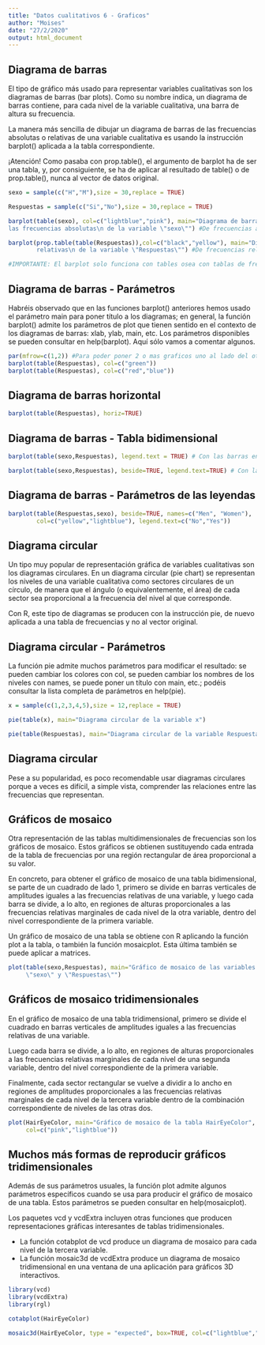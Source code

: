 ```yaml
---
title: "Datos cualitativos 6 - Graficos"
author: "Moises"
date: "27/2/2020"
output: html_document
---
```


## Diagrama de barras

El tipo de gráfico más usado para representar variables cualitativas son los diagramas de barras (bar plots). Como su nombre indica, un diagrama de barras contiene, para cada nivel de la variable cualitativa, una barra de altura su frecuencia.

La manera más sencilla de dibujar un diagrama de barras de las frecuencias absolutas o relativas de una variable cualitativa es usando la instrucción barplot() aplicada a la tabla correspondiente.

¡Atención! Como pasaba con prop.table(), el argumento de barplot ha de ser una tabla, y, por consiguiente, se ha de aplicar al resultado de table() o de prop.table(), nunca al vector de datos original.

```r

sexo = sample(c("H","M"),size = 30,replace = TRUE)

Respuestas = sample(c("Si","No"),size = 30,replace = TRUE)

barplot(table(sexo), col=c("lightblue","pink"), main="Diagrama de barras de 
las frecuencias absolutas\n de la variable \"sexo\"") #De frecuencias absolutas

barplot(prop.table(table(Respuestas)),col=c("black","yellow"), main="Diagrama de barras de frecuencias 
        relativas\n de la variable \"Respuestas\"") #De frecuencias relativas

#IMPORTANTE: El barplot solo funciona con tables osea con tablas de frecuencias
```

## Diagrama de barras - Parámetros

Habréis observado que en las funciones barplot() anteriores hemos usado el parámetro main para poner título a los diagramas; en general, la función barplot() admite los parámetros de plot que tienen sentido en el contexto de los diagramas de barras: xlab, ylab, main, etc. Los parámetros disponibles se pueden consultar en help(barplot). Aquí sólo vamos a comentar algunos.

```r
par(mfrow=c(1,2)) #Para poder poner 2 o mas graficos uno al lado del otro
barplot(table(Respuestas), col=c("green"))
barplot(table(Respuestas), col=c("red","blue"))
```

## Diagrama de barras horizontal
```r
barplot(table(Respuestas), horiz=TRUE)
```

## Diagrama de barras - Tabla bidimensional
```r
barplot(table(sexo,Respuestas), legend.text = TRUE) # Con las barras encima y abajo 

barplot(table(sexo,Respuestas), beside=TRUE, legend.text=TRUE) # Con las barras al lado
```

## Diagrama de barras - Parámetros de las leyendas

```r
barplot(table(Respuestas,sexo), beside=TRUE, names=c("Men", "Women"), 
        col=c("yellow","lightblue"), legend.text=c("No","Yes"))
```

## Diagrama circular

Un tipo muy popular de representación gráfica de variables cualitativas son los diagramas circulares. En un diagrama circular (pie chart) se representan los niveles de una variable cualitativa como sectores circulares de un círculo, de manera que el ángulo (o equivalentemente, el área) de cada sector sea proporcional a la frecuencia del nivel al que corresponde.

Con R, este tipo de diagramas se producen con la instrucción pie, de nuevo aplicada a una tabla de frecuencias y no al vector original.

## Diagrama circular - Parámetros

La función pie admite muchos parámetros para modificar el resultado: se pueden cambiar los colores con col, se pueden cambiar los nombres de los niveles con names, se puede poner un título con main, etc.; podéis consultar la lista completa de parámetros en help(pie).

```r

x = sample(c(1,2,3,4,5),size = 12,replace = TRUE)

pie(table(x), main="Diagrama circular de la variable x")

pie(table(Respuestas), main="Diagrama circular de la variable Respuestas")

```


## Diagrama circular

Pese a su popularidad, es poco recomendable usar diagramas circulares porque a veces es difícil, a simple vista, comprender las relaciones entre las frecuencias que representan.


## Gráficos de mosaico

Otra representación de las tablas multidimensionales de frecuencias son los gráficos de mosaico. Estos gráficos se obtienen sustituyendo cada entrada de la tabla de frecuencias por una región rectangular de área proporcional a su valor.

En concreto, para obtener el gráfico de mosaico de una tabla bidimensional, se parte de un cuadrado de lado 1, primero se divide en barras verticales de amplitudes iguales a las frecuencias relativas de una variable, y luego cada barra se divide, a lo alto, en regiones de alturas proporcionales a las frecuencias relativas marginales de cada nivel de la otra variable, dentro del nivel correspondiente de la primera variable.

Un gráfico de mosaico de una tabla se obtiene con R aplicando la función plot a la tabla, o también la función mosaicplot. Esta última también se puede aplicar a matrices.


```r

plot(table(sexo,Respuestas), main="Gráfico de mosaico de las variables
     \"sexo\" y \"Respuestas\"")

```


## Gráficos de mosaico tridimensionales

En el gráfico de mosaico de una tabla tridimensional, primero se divide el cuadrado en barras verticales de amplitudes iguales a las frecuencias relativas de una variable.

Luego cada barra se divide, a lo alto, en regiones de alturas proporcionales a las frecuencias relativas marginales de cada nivel de una segunda variable, dentro del nivel correspondiente de la primera variable.

Finalmente, cada sector rectangular se vuelve a dividir a lo ancho en regiones de amplitudes proporcionales a las frecuencias relativas marginales de cada nivel de la tercera variable dentro de la combinación correspondiente de niveles de las otras dos.

```r
plot(HairEyeColor, main="Gráfico de mosaico de la tabla HairEyeColor", 
     col=c("pink","lightblue"))
```

## Muchos más formas de reproducir gráficos tridimensionales

Además de sus parámetros usuales, la función plot admite algunos parámetros específicos cuando se usa para producir el gráfico de mosaico de una tabla. Estos parámetros se pueden consultar en help(mosaicplot).

Los paquetes vcd y vcdExtra incluyen otras funciones que producen representaciones gráficas interesantes de tablas tridimensionales.

- La función cotabplot de vcd produce un diagrama de mosaico para cada nivel de la tercera variable.
- La función mosaic3d de vcdExtra produce un diagrama de mosaico tridimensional en una ventana de una aplicación para gráficos 3D interactivos.

```r
library(vcd)
library(vcdExtra)
library(rgl)

cotabplot(HairEyeColor)

mosaic3d(HairEyeColor, type = "expected", box=TRUE, col=c("lightblue","pink") ) # Esto imprime un grafico 3d interactivo

```

